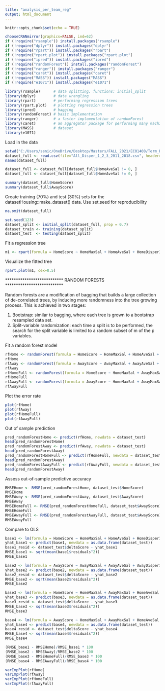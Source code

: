---
title: "analysis_per_team_reg"
output: html_document
---

```{r setup, include=FALSE}
knitr::opts_chunk$set(echo = TRUE)
```



```{r}
chooseCRANmirror(graphics=FALSE, ind=62)
if (!require("rsample")) install.packages("rsample") 
if (!require("dplyr")) install.packages("dplyr") 
if (!require("rpart")) install.packages("rpart") 
if (!require("rpart.plot")) install.packages("rpart.plot") 
if (!require("ipred")) install.packages("ipred") 
if (!require("randomForest")) install.packages("randomForest")
if (!require("ranger")) install.packages("ranger") 
if (!require("caret")) install.packages("caret") 
if (!require("MASS")) install.packages("MASS") 
if (!require("e1071")) install.packages("e1071")

library(rsample)      # data splitting, functions: initial_split 
library(dplyr)        # data wrangling
library(rpart)        # performing regression trees
library(rpart.plot)   # plotting regression trees
library(ipred)        # bagging
library(randomForest) # basic implementation
library(ranger)       # a faster implementation of randomForest
library(caret)        # an aggregator package for performing many machine learning models
library(MASS)         # dataset
library(e1071)
```


Load in the data
```{r}
setwd("C:/Users/senic/OneDrive/Desktop/Masters/FALL_2021/ECO1400/Term_Paper/Data")
dataset_full <- read.csv(file="All_Disper_1_2_3_2011_2018.csv", header=TRUE, sep=",", na = ".")
names(dataset_full)
```
```{r}
dataset_full <- dataset_full[dataset_full$HomeAveSal != 0, ]
dataset_full <- dataset_full[dataset_full$HomeAveSal != 0, ]
```

```{r}
summary(dataset_full$HomeScore)
summary(dataset_full$AwayScore)

```


Create training (70%) and test (30%) sets for the datasetHousing::make_dataset() data.
Use set.seed for reproducibility
```{r}
na.omit(dataset_full)

set.seed(123)
dataset_split <- initial_split(dataset_full, prop = 0.7)
dataset_train <- training(dataset_split)
dataset_test  <- testing(dataset_split)
```


Fit a regression tree
```{r}
m1 <- rpart(formula = HomeScore ~ HomeMaxSal + HomeAveSal + HomeDisper1 + HomeDisper2 + HomeDisper3, data = dataset_train, method = "anova")
```


Visualize the fitted tree 
```{r}
rpart.plot(m1, cex=0.5)
```


*************************** RANDOM FORESTS ***************************

Random forests are a modification of bagging that builds a large collection of de-correlated trees, by inducing more randomness into the tree growing process. This is achieved in two stages:

1. Bootstrap: similar to bagging, where each tree is grown to a bootstrap resampled data set.
2. Split-variable randomization: each time a split is to be performed, the search for the split variable is limited to a random subset of m of the p variables. 

Fit a random forest model
```{r}
rfHome <- randomForest(formula = HomeScore ~ HomeMaxSal + HomeAveSal + HomeDisper1 + HomeDisper2 + HomeDisper3, data = dataset_train, ntrees = 100, na.action=na.omit, importance=TRUE)
rfHome
rfAway <- randomForest(formula = AwayScore ~ AwayMaxSal + AwayAveSal + AwayDisper1 + AwayDisper2 + AwayDisper3, data = dataset_train, ntrees = 100, na.action=na.omit, importance=TRUE)
rfAway
rfHomeFull <- randomForest(formula = HomeScore ~ HomeMaxSal + AwayMaxSal + HomeAveSal + AwayAveSal + HomeDisper1 + AwayDisper1 + HomeDisper2 + AwayDisper2 + HomeDisper3 + AwayDisper3, data = dataset_train, ntrees = 100, na.action=na.omit, importance=TRUE)
rfHomeFull
rfAwayFull <- randomForest(formula = AwayScore ~ HomeMaxSal + AwayMaxSal + HomeAveSal + AwayAveSal + HomeDisper1 + AwayDisper1 + HomeDisper2 + AwayDisper2 + HomeDisper3 + AwayDisper3, data = dataset_train, ntrees = 100, na.action=na.omit, importance=TRUE)
rfAwayFull

```



Plot the error rate
```{r, fig.width=4, fig.height=3}
plot(rfHome)
plot(rfAway)
plot(rfHomeFull)
plot(rfAwayFull)
```

Out of sample prediction
```{r}
pred_randomForestHome <- predict(rfHome, newdata = dataset_test)
head(pred_randomForestHome)
pred_randomForestAway <- predict(rfAway, newdata = dataset_test)
head(pred_randomForestAway)
pred_randomForestHomeFull <- predict(rfHomeFull, newdata = dataset_test)
head(pred_randomForestAway)
pred_randomForestAwayFull <- predict(rfAwayFull, newdata = dataset_test)
head(pred_randomForestAway)
```

Assess out-of-sample predictive accuracy
```{r}
RMSEHome <- RMSE(pred_randomForestHome, dataset_test$HomeScore)
RMSEHome
RMSEAway <- RMSE(pred_randomForestAway, dataset_test$AwayScore)
RMSEAway
RMSEHomeFull <- RMSE(pred_randomForestHomeFull, dataset_test$AwayScore)
RMSEHomeFull
RMSEAwayFull <- RMSE(pred_randomForestAwayFull, dataset_test$AwayScore)
RMSEAwayFull
```

Compare to OLS
```{r}
base1 <- lm(formula = HomeScore ~ HomeMaxSal + HomeAveSal + HomeDisper1 + HomeDisper2 + HomeDisper3, dataset_full)
yhat_base1 <- predict(base1, newdata = as.data.frame(dataset_test))
base1_resid <- dataset_test$deltaScore - yhat_base1
RMSE_base1 <- sqrt(mean(base1$residuals^2))
RMSE_base1

base2 <- lm(formula = AwayScore ~ AwayMaxSal + AwayAveSal + AwayDisper1 + AwayDisper2 + AwayDisper3, dataset_full)
yhat_base2 <- predict(base2, newdata = as.data.frame(dataset_test))
base2_resid <- dataset_test$deltaScore - yhat_base2
RMSE_base2 <- sqrt(mean(base2$residuals^2))
RMSE_base2

base3 <- lm(formula = HomeScore ~ HomeMaxSal + AwayMaxSal + HomeAveSal + AwayAveSal + HomeDisper1 + AwayDisper1 + HomeDisper2 + AwayDisper2 + HomeDisper3 + AwayDisper3, dataset_full)
yhat_base3 <- predict(base3, newdata = as.data.frame(dataset_test))
base3_resid <- dataset_test$deltaScore - yhat_base3
RMSE_base3 <- sqrt(mean(base3$residuals^2))
RMSE_base3

base4 <- lm(formula = AwayScore ~ HomeMaxSal + AwayMaxSal + HomeAveSal + AwayAveSal + HomeDisper1 + AwayDisper1 + HomeDisper2 + AwayDisper2 + HomeDisper3 + AwayDisper3, dataset_full)
yhat_base4 <- predict(base4, newdata = as.data.frame(dataset_test))
base4_resid <- dataset_test$deltaScore - yhat_base4
RMSE_base4 <- sqrt(mean(base4$residuals^2))
RMSE_base4
```

```{r}
(RMSE_base1 - RMSEHome)/RMSE_base1 * 100
(RMSE_base2 - RMSEAway)/RMSE_base2 * 100
(RMSE_base3 - RMSEHomeFull)/RMSE_base3 * 100
(RMSE_base4 - RMSEAwayFull)/RMSE_base4 * 100
```






```{r}
varImpPlot(rfHome)
varImpPlot(rfAway)
varImpPlot(rfHomeFull)
varImpPlot(rfAwayFull)
```










